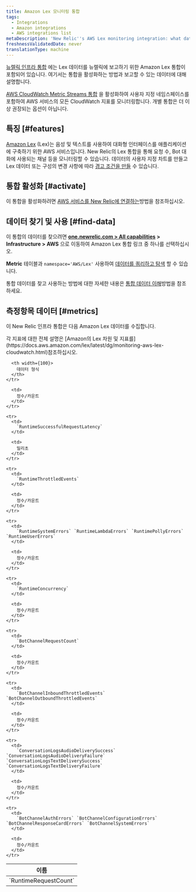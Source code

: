 ```yaml
---
title: Amazon Lex 모니터링 통합
tags:
  - Integrations
  - Amazon integrations
  - AWS integrations list
metaDescription: 'New Relic''s AWS Lex monitoring integration: what data it reports, and how to enable it.'
freshnessValidatedDate: never
translationType: machine
---
```


[뉴렐릭 인프라 통합](/docs/infrastructure/introduction-infra-monitoring) 에는 Lex 데이터를 뉴렐릭에 보고하기 위한 Amazon Lex 통합이 포함되어 있습니다. 여기서는 통합을 활성화하는 방법과 보고할 수 있는 데이터에 대해 설명합니다.

[AWS CloudWatch Metric Streams 통합](/docs/infrastructure/amazon-integrations/aws-integrations-list/aws-metric-stream/) 을 활성화하여 사용자 지정 네임스페이스를 포함하여 AWS 서비스의 모든 CloudWatch 지표를 모니터링합니다. 개별 통합은 더 이상 권장되는 옵션이 아닙니다.

## 특징 [#features]

[Amazon Lex](https://aws.amazon.com/lex/) (Lex)는 음성 및 텍스트를 사용하여 대화형 인터페이스를 애플리케이션에 구축하기 위한 AWS 서비스입니다. New Relic의 Lex 통합을 통해 요청 수, Bot 대화에 사용되는 채널 등을 모니터링할 수 있습니다. 데이터의 사용자 지정 차트를 만들고 Lex 데이터 또는 구성의 변경 사항에 따라 [경고 조건을 만들](/docs/infrastructure/new-relic-infrastructure/infrastructure-alert-conditions/infrastructure-alerts-add-edit-or-view-host-alert-information) 수 있습니다.

## 통합 활성화 [#activate]

이 통합을 활성화하려면 [AWS 서비스를 New Relic에 연결하는](/docs/infrastructure/amazon-integrations/connect/aws-metric-stream/#set-up-metric-stream)방법을 참조하십시오.

## 데이터 찾기 및 사용 [#find-data]

이 통합의 데이터를 찾으려면 <DNT>**[one.newrelic.com &gt; All capabilities](https://one.newrelic.com/all-capabilities) &gt; Infrastructure &gt; AWS**</DNT> 으로 이동하여 Amazon Lex 통합 링크 중 하나를 선택하십시오.

<DNT>**Metric**</DNT> 테이블과 `namespace='AWS/Lex'` 사용하여 [데이터를 쿼리하고 탐색](/docs/using-new-relic/data/understand-data/query-new-relic-data) 할 수 있습니다.

통합 데이터를 찾고 사용하는 방법에 대한 자세한 내용은 [통합 데이터 이해](/docs/infrastructure/integrations/find-use-infrastructure-integration-data)방법을 참조하세요.

## 측정항목 데이터 [#metrics]

이 New Relic 인프라 통합은 다음 Amazon Lex 데이터를 수집합니다.

<Callout variant="tip">
  각 지표에 대한 전체 설명은 [Amazon의 Lex 차원 및 지표를](https://docs.aws.amazon.com/lex/latest/dg/monitoring-aws-lex-cloudwatch.html)참조하십시오.
</Callout>

<table>
  <thead>
    <tr>
      <th width={200}>
        이름
      </th>

      <th width={100}>
        데이터 형식
      </th>
    </tr>
  </thead>

  <tbody>
    <tr>
      <td>
        `RuntimeRequestCount`
      </td>

      <td>
        정수/카운트
      </td>
    </tr>

    <tr>
      <td>
        `RuntimeSuccessfulRequestLatency`
      </td>

      <td>
        밀리초
      </td>
    </tr>

    <tr>
      <td>
        `RuntimeThrottledEvents`
      </td>

      <td>
        정수/카운트
      </td>
    </tr>

    <tr>
      <td>
        `RuntimeSystemErrors` `RuntimeLambdaErrors` `RuntimePollyErrors` `RuntimeUserErrors`
      </td>

      <td>
        정수/카운트
      </td>
    </tr>

    <tr>
      <td>
        `RuntimeConcurrency`
      </td>

      <td>
        정수/카운트
      </td>
    </tr>

    <tr>
      <td>
        `BotChannelRequestCount`
      </td>

      <td>
        정수/카운트
      </td>
    </tr>

    <tr>
      <td>
        `BotChannelInboundThrottledEvents` `BotChannelOutboundThrottledEvents`
      </td>

      <td>
        정수/카운트
      </td>
    </tr>

    <tr>
      <td>
        `ConversationLogsAudioDeliverySuccess` `ConversationLogsAudioDeliveryFailure` `ConversationLogsTextDeliverySuccess` `ConversationLogsTextDeliveryFailure`
      </td>

      <td>
        정수/카운트
      </td>
    </tr>

    <tr>
      <td>
        `BotChannelAuthErrors` `BotChannelConfigurationErrors` `BotChannelResponseCardErrors` `BotChannelSystemErrors`
      </td>

      <td>
        정수/카운트
      </td>
    </tr>
  </tbody>
</table>